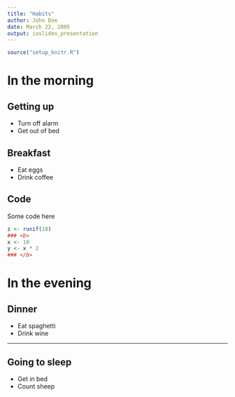 ```yaml
---
title: "Habits"
author: John Doe
date: March 22, 2005
output: ioslides_presentation
---
```


```r
source("setup_knitr.R")
```

# In the morning

## Getting up

- Turn off alarm
- Get out of bed

## Breakfast

- Eat eggs
- Drink coffee

## Code

Some code here

```r
z <- runif(10)
### <b>
x <- 10
y <- x * 2
### </b>
```

# In the evening

## Dinner

- Eat spaghetti
- Drink wine

----

## Going to sleep

- Get in bed
- Count sheep

